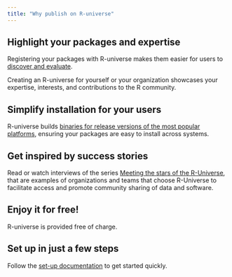 ```yaml
---
title: "Why publish on R-universe"
---
```


## Highlight your packages and expertise

Registering your packages with R-universe makes them easier for users to [discover and evaluate](/browse/get-started.html).  

Creating an R-universe for yourself or your organization showcases your expertise, interests, and contributions to the R community.  

## Simplify installation for your users

R-universe builds [binaries for release versions of the most popular platforms](/install/binaries.html), ensuring your packages are easy to install across systems. 

## Get inspired by success stories

Read or watch interviews of the series [Meeting the stars of the R-Universe](https://ropensci.org/blog/2023/11/06/r-universe-stars-finale/), that are examples of organizations and teams that choose R-Universe to facilitate access and promote community sharing of data and software.

## Enjoy it for free!

R-universe is provided free of charge.

## Set up in just a few steps

Follow the [set-up documentation](/publish/set-up.html) to get started quickly.  
